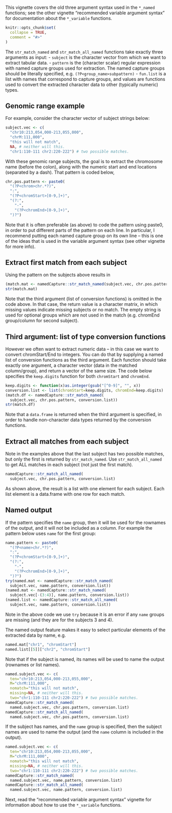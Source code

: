 <!--
%\VignetteEngine{knitr::knitr}
%\VignetteIndexEntry{vignette 1: old three argument syntax}
-->

This vignette covers the old three argument syntax used in the
`*_named` functions; see the other vignette "recommended variable
argument syntax" for documentation about the `*_variable` functions.

```r
knitr::opts_chunk$set(
  collapse = TRUE,
  comment = "#>"
)
```

The `str_match_named` and `str_match_all_named` functions take exactly three arguments as input: 
- `subject` is the character vector from which we want to extract
  tabular data.
- `pattern` is the (character scalar) regular expression with named
  capture groups used for extraction. The named capture groups should be literally specified, e.g. `(?P<group_name>subpattern)`
- `fun.list` is a list with names that correspond to capture groups,
  and values are functions used to convert the extracted character
  data to other (typically numeric) types.

## Genomic range example

For example, consider the character vector of subject strings below:

```r
subject.vec <- c(
  "chr10:213,054,000-213,055,000",
  "chrM:111,000",
  "this will not match",
  NA, # neither will this.
  "chr1:110-111 chr2:220-222") # two possible matches.
```

With these genomic range subjects, the goal is to extract the chromosome name (before the colon), along with the numeric start and end locations (separated by a dash). That pattern is coded below,

```r
chr.pos.pattern <- paste0(
  "(?P<chrom>chr.*?)",
  ":",
  "(?P<chromStart>[0-9,]+)",
  "(?:",
    "-",
    "(?P<chromEnd>[0-9,]+)",
  ")?")
```

Note that it is often preferable (as above) to code the pattern using paste0, in order to put different parts of the pattern on each line. In particular, I recommend putting each named capture group on its own line -- this is one of the ideas that is used in the variable argument syntax (see other vignette for more info).

## Extract first match from each subject

Using the pattern on the subjects above results in

```r
(match.mat <- namedCapture::str_match_named(subject.vec, chr.pos.pattern))
str(match.mat)
```

Note that the third argument (list of conversion functions) is omitted in the code above. In that case, the return value is a character matrix, in which missing values indicate missing subjects or no match. The empty string is used for optional groups which are not used in the match (e.g. chromEnd group/column for second subject).

## Third argument: list of type conversion functions

However we often want to extract numeric data -- in this case we want to convert chromStart/End to integers. You can do that by supplying a named list of conversion functions as the third argument. Each function should take exactly one  argument, a character vector (data in the matched column/group), and return a vector of the same size. The code below specifies the `keep.digits` function for both `chromStart` and `chromEnd`.

```r
keep.digits <- function(x)as.integer(gsub("[^0-9]", "", x))
conversion.list <- list(chromStart=keep.digits, chromEnd=keep.digits)
(match.df <- namedCapture::str_match_named(
  subject.vec, chr.pos.pattern, conversion.list))
str(match.df)
```

Note that a `data.frame` is returned when the third argument is specified, in order to handle non-character data types returned by the conversion functions.

## Extract all matches from each subject

Note in the examples above that the last subject has two possible
matches, but only the first is returned by `str_match_named`. Use
`str_match_all_named` to get ALL matches in each subject (not just the
first match).

```r
namedCapture::str_match_all_named(
  subject.vec, chr.pos.pattern, conversion.list)
```

As shown above, the result is a list with one element for
each subject. Each list element is a data.frame with one row for each
match.

## Named output

If the pattern specifies the `name` group, then it will be used for
the rownames of the output, and it will not be included as a column. For example the pattern below uses `name` for the first group:

```r
name.pattern <- paste0(
  "(?P<name>chr.*?)",
  ":",
  "(?P<chromStart>[0-9,]+)",
  "(?:",
    "-",
    "(?P<chromEnd>[0-9,]+)",
  ")?")
try(named.mat <- namedCapture::str_match_named(
  subject.vec, name.pattern, conversion.list))
(named.mat <- namedCapture::str_match_named(
  subject.vec[-(3:4)], name.pattern, conversion.list))
(named.list <- namedCapture::str_match_all_named(
  subject.vec, name.pattern, conversion.list))
```

Note in the above code we use `try` because it is an error if any
`name` groups are missing (and they are for the subjects 3 and 4).

The named output feature makes it easy to select particular elements of the extracted data by name, e.g.

```r
named.mat["chr1", "chromStart"]
named.list[[5]]["chr2", "chromStart"]
```

Note that if the subject is named, its names will be used to name the output (rownames or list names).

```r
named.subject.vec <- c(
  ten="chr10:213,054,000-213,055,000",
  M="chrM:111,000",
  nomatch="this will not match",
  missing=NA, # neither will this.
  two="chr1:110-111 chr2:220-222") # two possible matches.
namedCapture::str_match_named(
  named.subject.vec, chr.pos.pattern, conversion.list)
namedCapture::str_match_all_named(
  named.subject.vec, chr.pos.pattern, conversion.list)
```

If the subject has names, and the `name` group is specified, then the subject names are used to name the output (and the `name` column is included in the output).

```r
named.subject.vec <- c(
  ten="chr10:213,054,000-213,055,000",
  M="chrM:111,000",
  nomatch="this will not match",
  missing=NA, # neither will this.
  two="chr1:110-111 chr2:220-222") # two possible matches.
namedCapture::str_match_named(
  named.subject.vec, name.pattern, conversion.list)
namedCapture::str_match_all_named(
  named.subject.vec, name.pattern, conversion.list)
```

Next, read the "recommended variable argument syntax" vignette for
information about how to use the `*_variable` functions.
